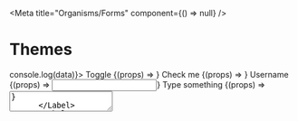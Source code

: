 
<Meta title="Organisms/Forms" component={() => null} />

# Themes

<Canvas>
  <Story name="Form">
    <Form onSubmit={data => console.log(data)}>
      <Label variant="copy-1" noPadding>
        Toggle
        {(props) => <ToggleSwitch name="toggleSwitch" {...props} />}
      </Label>
      <Label variant="copy-1" noPadding>
        Check me
        {(props) => <Checkbox name="checkbox" {...props} />}
      </Label>
      <Label variant="copy-1">
        Username
        {(props) => <Input name="username" {...props} />}
      </Label>
      <Divider/>
      <Label variant="copy-1">
        Type something
        {(props) => <TextArea name="textarea" {...props} style={{ minHeight: 200 }} />}
      </Label>
      <Label variant="copy-1">
        Select a date
        {(props) => <StatefulDatepicker name="date" {...props} />}
      </Label>
    </Form>
  </Story>
</Canvas>
